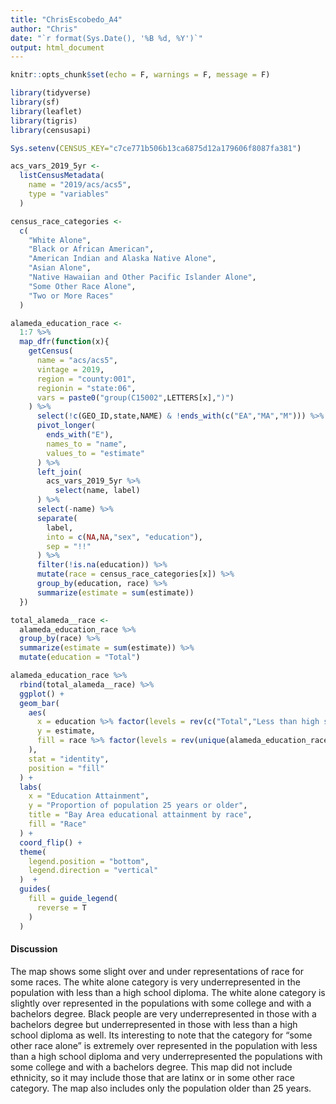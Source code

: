 ```yaml
---
title: "ChrisEscobedo_A4"
author: "Chris"
date: "`r format(Sys.Date(), '%B %d, %Y')`"
output: html_document
---
```


```r
knitr::opts_chunk$set(echo = F, warnings = F, message = F)
```

```r
library(tidyverse)
library(sf)
library(leaflet)
library(tigris)
library(censusapi)

Sys.setenv(CENSUS_KEY="c7ce771b506b13ca6875d12a179606f8087fa381")
```

```r
acs_vars_2019_5yr <-
  listCensusMetadata(
    name = "2019/acs/acs5",
    type = "variables"
  )

census_race_categories <- 
  c(
    "White Alone",
    "Black or African American",
    "American Indian and Alaska Native Alone",
    "Asian Alone",
    "Native Hawaiian and Other Pacific Islander Alone",
    "Some Other Race Alone",
    "Two or More Races"
  )

alameda_education_race <-
  1:7 %>% 
  map_dfr(function(x){
    getCensus(
      name = "acs/acs5",
      vintage = 2019,
      region = "county:001",
      regionin = "state:06",
      vars = paste0("group(C15002",LETTERS[x],")")
    ) %>%
      select(!c(GEO_ID,state,NAME) & !ends_with(c("EA","MA","M"))) %>%
      pivot_longer(
        ends_with("E"),
        names_to = "name",
        values_to = "estimate"
      ) %>%
      left_join(
        acs_vars_2019_5yr %>% 
          select(name, label)
      ) %>% 
      select(-name) %>% 
      separate(
        label,
        into = c(NA,NA,"sex", "education"),
        sep = "!!"
      ) %>% 
      filter(!is.na(education)) %>% 
      mutate(race = census_race_categories[x]) %>% 
      group_by(education, race) %>% 
      summarize(estimate = sum(estimate))
  }) 

total_alameda__race <- 
  alameda_education_race %>% 
  group_by(race) %>% 
  summarize(estimate = sum(estimate)) %>% 
  mutate(education = "Total")
```


```r
alameda_education_race %>% 
  rbind(total_alameda__race) %>% 
  ggplot() +
  geom_bar(
    aes(
      x = education %>% factor(levels = rev(c("Total","Less than high school diploma","High school graduate (includes equivalency)","Some college or associate's degree","Bachelor's degree or higher"))),
      y = estimate,
      fill = race %>% factor(levels = rev(unique(alameda_education_race$race)))
    ),
    stat = "identity",
    position = "fill"
  ) +
  labs(
    x = "Education Attainment",
    y = "Proportion of population 25 years or older",
    title = "Bay Area educational attainment by race",
    fill = "Race"
  ) +
  coord_flip() +
  theme(
    legend.position = "bottom",
    legend.direction = "vertical"
  )  +
  guides(
    fill = guide_legend(
      reverse = T
    )
  )
```
#### Discussion

The map shows some slight over and under representations of race for some races. The white alone category is very underrepresented in the population with less than a high school diploma. The white alone category is slightly over represented in the populations with some college and with a bachelors degree. Black people are very underrepresented in those with a bachelors degree but underrepresented in those with less than a high school diploma as well. Its interesting to note that the category for "some other race alone" is extremely over represented in the population with less than a high school diploma and very underrepresented the populations with some college and with a bachelors degree. This map did not include ethnicity, so it may include those that are latinx or in some other race category. The map also includes only the population older than 25 years.

```r

```





